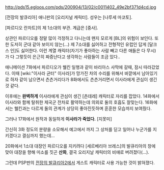 http://pds15.egloos.com/pds/200904/13/02/c0011402_49e2bf371d4cd.jpg

[전장의 발큐리아] 애니판의 [오리지널 캐릭터]. 성우는 [나루세 마코토].

[파르디오 란차트]의 제 1소대의 부관. 계급은 [중사].

상관인 파르디오를 정말 많이 걱정하고 다니는데 왠지 모르게 [BL]의 위험이 보인다. 또한 도저히 군대 같아 보이지 않는(...) 제 7소대를 싫어하고 전형적인 유럽인 답게 [달크스 인]도 싫어한다. 이런 계열 캐릭터(자기가 좋아하는 사람 빼고 다른 애들은 다 무시)가 다 그렇듯이 은근히 짜증난다고 생각하는 사람들이 조금 있다..

애니메이션 7화에서 파르디오가 웰킨 일행과 같이 바리아스 사막에 갈때, 잠시 따라갔었다. 이때 [wiki:"이사라 균터" 이사라]가 망가진 차의 수리를 위해서 바깥에서 남아있기로 하자 같이 남으면서 츤츤거리다가 8화에서도 츤츤거리면서 이사라에게 관심이 생긴 것 같다.

이후에는 '''완벽하게''' 이사라에게 관심이 생긴 [츤데레] 캐릭터로 자리를 잡았다. 14화에서 이사라와 함께 탈취한 제국군 전차로 활약하는데 의외로 둘의 호흡도 잘맞는다. 16화에서는 웰킨과는 다르게 둘의 관계가 상당히 좋아진듯하며 훈훈한 모습까지 보여줬다.

그러나 17화에서 원작과 동일하게 '''이사라가 죽었다.''' [지못미]

간신히 3화 정도의 분량을 소모해서 예고에서 까지 그 상처를 딛고 일어나 누군가를 지키겠다고 결심까지 했는데...





20화에서 1소대 대장인 파르디오를 지키려다 [세르베리아 브레스]의 발큐리아의 창에 맞아 대장을 향해 미소를 짓곤 '''산화''', 결국 오리지날 캐릭터의 비애로 버려졌다(...).

그런데 PSP판의 [[전장의 발큐리아2]]에서 게스트 캐릭터로 사용 가능한 것이 밝혀졌다.

